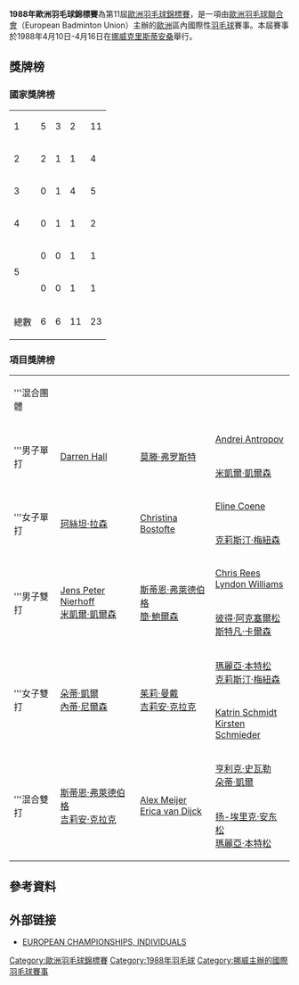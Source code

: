 {{noteTA|G1=Badminton}}
{{infobox badminton event
|name           = 1988年歐洲羽毛球錦標賽
|image          = 
|size           = 
|caption        =
|dates          = 1988年4月10日－4月16日
|number_edition = 第11屆
|level          =
|prize_money    = 
|location       = {{NOR}}[[克里斯蒂安桑|克里斯蒂安桑]]
|venue          = 
|previous       = 1986年歐洲羽毛球錦標賽
|next           = 1990年歐洲羽毛球錦標賽
}}
'''1988年歐洲羽毛球錦標賽'''為第11屆[[歐洲羽毛球錦標賽|歐洲羽毛球錦標賽]]，是一項由[[歐洲羽毛球聯合會|歐洲羽毛球聯合會]]（European Badminton Union）主辦的[[歐洲|歐洲]]區內國際性[[羽毛球|羽毛球]]賽事。本屆賽事於1988年4月10日-4月16日在[[挪威|挪威]][[克里斯蒂安桑|克里斯蒂安桑]]舉行。

==獎牌榜==
===國家獎牌榜===
{| {{RankedMedalTable}}
|-
|1 || style=text-align:left| {{bat|DEN}}||5||3||2||11
|-
|2 || style=text-align:left| {{bat|ENG}}||2||1||1||4
|-
|3 || style=text-align:left| {{bat|SWE}}||0||1||4||5
|-
|4 || style=text-align:left| {{bat|NED}}||0||1||1||2
|-
|rowspan=2 |5|| style=text-align:left|{{bat|FRG}}||0||0||1||1
|-
|style=text-align:left| {{bat|WAL}}||0||0||1||1
|- class="sortbottom"
!colspan=2|總數|| 6 || 6 || 11 || 23
|}

===項目獎牌榜===
{| {{MedalistTable|labelwidth=80px|type=項目|style=font-size:small;}}
|-
|'''混合團體
|{{bat|DEN}}
|{{bat|SWE}}
|{{bat|ENG}}
|-
|rowspan=2|'''男子單打
|rowspan=2|{{flagicon|ENG}} [[Darren_Hall|Darren Hall]]
|rowspan=2|{{flagicon|DEN}} [[莫滕·弗罗斯特|莫滕·弗罗斯特]]
|{{flagicon|URS}} [[Andrei_Antropov|Andrei Antropov]]
|-
|{{flagicon|DEN}} [[米凱爾·凱爾森|米凱爾·凱爾森]]
|-
|rowspan=2|'''女子單打
|rowspan=2|{{flagicon|DEN}} [[珂絲坦·拉森|珂絲坦·拉森]]
|rowspan=2|{{flagicon|DEN}} [[Christina_Bostofte|Christina Bostofte]]
|{{flagicon|NED}} [[Eline_Coene|Eline Coene]]
|-
|{{flagicon|SWE}} [[克莉斯汀·梅紐森|克莉斯汀·梅紐森]]
|-
|rowspan=2|'''男子雙打
|rowspan=2|{{flagicon|DEN}} [[Jens_Peter_Nierhoff|Jens Peter Nierhoff]]<br/>{{flagicon|DEN}} [[米凱爾·凱爾森|米凱爾·凱爾森]]
|rowspan=2|{{flagicon|DEN}} [[斯蒂恩·弗萊德伯格|斯蒂恩·弗萊德伯格]]<br/>{{flagicon|DEN}} [[簡·鮑爾森|簡·鮑爾森]]
|{{flagicon|WAL}} [[Chris_Rees|Chris Rees]]<br/>{{flagicon|WAL}} [[Lyndon_Williams|Lyndon Williams]]
|-
|{{flagicon|SWE}} [[彼得·阿克塞爾松|彼得·阿克塞爾松]]<br/>{{flagicon|SWE}} [[斯特凡·卡爾森|斯特凡·卡爾森]]
|-
|rowspan=2|'''女子雙打
|rowspan=2|{{flagicon|DEN}} [[朵蒂·凱爾|朵蒂·凱爾]]<br/>{{flagicon|DEN}} [[內蒂·尼爾森|內蒂·尼爾森]]
|rowspan=2|{{flagicon|ENG}} [[茱莉·曼戴|茱莉·曼戴]]<br/>{{flagicon|ENG}} [[吉莉安·克拉克|吉莉安·克拉克]]
|{{flagicon|SWE}} [[瑪麗亞·本特松|瑪麗亞·本特松]]<br/>{{flagicon|SWE}} [[克莉斯汀·梅紐森|克莉斯汀·梅紐森]]
|-
|{{flagicon|FRG}} [[Katrin_Schmidt|Katrin Schmidt]]<br/>{{flagicon|FRG}} [[Kirsten_Schmieder|Kirsten Schmieder]]
|-
|rowspan=2|'''混合雙打
|rowspan=2|{{flagicon|DEN}} [[斯蒂恩·弗萊德伯格|斯蒂恩·弗萊德伯格]]<br> {{flagicon|ENG}} [[吉莉安·克拉克|吉莉安·克拉克]]
|rowspan=2|{{flagicon|NED}} [[Alex_Meijer|Alex Meijer]]<br/>{{flagicon|NED}} [[Erica_van_Dijck|Erica van Dijck]]
|{{flagicon|DEN}} [[亨利克·史瓦勒|亨利克·史瓦勒]]<br/>{{flagicon|DEN}} [[朵蒂·凱爾|朵蒂·凱爾]]
|-
|{{flagicon|SWE}} [[扬-埃里克·安东松|扬-埃里克·安东松]]<br/>{{flagicon|SWE}} [[瑪麗亞·本特松|瑪麗亞·本特松]]
|}

== 參考資料 ==
{{reflist}}

== 外部链接 ==
*[http://badmintoneurope.com/cms/?&pageid=6077 EUROPEAN CHAMPIONSHIPS, INDIVIDUALS]{{Wayback|url=http://badmintoneurope.com/cms/?&pageid=6077 |date=20160323125358 }}{{en}}

{{歐洲羽毛球錦標賽}}

[[Category:歐洲羽毛球錦標賽|Category:歐洲羽毛球錦標賽]]
[[Category:1988年羽毛球|Category:1988年羽毛球]]
[[Category:挪威主辦的國際羽毛球賽事|Category:挪威主辦的國際羽毛球賽事]]
